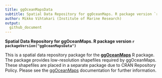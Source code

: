 ```yaml
---
title: ggOceanMapsData
subtitle: Spatial Data Repository for ggOceanMaps. R package version `r packageVersion("ggOceanMapsData")`
author: Mikko Vihtakari (Institute of Marine Research)
output: 
  github_document
---
```


**Spatial Data Repository for ggOceanMaps. R package version `r packageVersion("ggOceanMapsData")`**

This is a spatial data repository package for the [**ggOceanMaps**](https://github.com/MikkoVihtakari/ggOceanMaps) R package. The package provides low-resolution shapefiles required by ggOceanMaps. These shapefiles are placed in a separate package due to CRAN Repository Policy. Please see the [ggOceanMaps](https://github.com/MikkoVihtakari/ggOceanMaps) documentation for further information.
